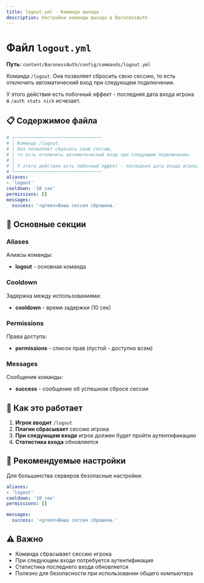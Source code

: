 ```yaml
---
title: logout.yml - Команда выхода
description: Настройки команды выхода в BaronessAuth
---
```


# Файл `logout.yml`

**Путь:** `content/BaronessAuth/config/commands/logout.yml`

Команда `/logout`. Она позволяет сбросить свою сессию, то есть отключить автоматический вход при следующем подключении.

У этого действия есть побочный эффект - последняя дата входа игрока в `/auth stats nick` исчезает.

## 📋 Содержимое файла

```yml
# ┌────────────────────────────────
# │ Команда /logout.
# │ Она позволяет сбросить свою сессию,
# │ то есть отключить автоматический вход при следующем подключении.
# │ 
# │ У этого действия есть побочный эффект - последняя дата входа игрока в /auth stats nick исчезает.
# └────────────────────────────────
aliases:
- 'logout'
cooldown: '10 сек'
permissions: []
messages:
  success: '<green>Ваша сессия сброшена.'
```

## 🔧 Основные секции

### Aliases
Алиасы команды:
- **logout** - основная команда

### Cooldown
Задержка между использованиями:
- **cooldown** - время задержки (10 сек)

### Permissions
Права доступа:
- **permissions** - список прав (пустой - доступно всем)

### Messages
Сообщения команды:
- **success** - сообщение об успешном сбросе сессии

## 🔐 Как это работает

1. **Игрок вводит** `/logout`
2. **Плагин сбрасывает** сессию игрока
3. **При следующем входе** игрок должен будет пройти аутентификацию
4. **Статистика входа** обновляется

## 🔐 Рекомендуемые настройки

Для большинства серверов безопасные настройки:

```yml
aliases:
- 'logout'
cooldown: '10 сек'
permissions: []

messages:
  success: '<green>Ваша сессия сброшена.'
```

## ⚠️ Важно

- Команда сбрасывает сессию игрока
- При следующем входе потребуется аутентификация
- Статистика последнего входа обновляется
- Полезно для безопасности при использовании общего компьютера 